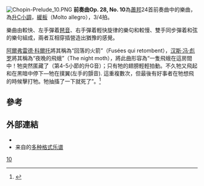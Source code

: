 {{NoteTA
|G1=Music
}}
[[File:Chopin-Prelude_10.PNG|thumb]]
'''前奏曲Op. 28, No. 10'''為[[蕭邦|蕭邦]]24首前奏曲中的樂曲，為[[升C小調|升C小調]]，[[行板|緩板]]（Molto allegro），3/4拍。

樂曲由較快、左手彈着[[琶音|琶音]]、右手彈着輕快旋律的樂句和較慢、雙手同步彈着和弦的樂句組成，兩者互相穿插營造出猶豫的感覺。

[[阿爾弗雷德·科爾托|阿爾弗雷德·科爾托]]將其稱為“回落的火箭”（Fusées qui retombent），[[汉斯·冯·彪罗|汉斯·冯·彪罗]]將其稱為“夜晚的飛蛾”（The night moth），將此曲形容為“一隻飛蛾在這房間中！牠突然匿藏了（第4-5小節的升G音）；只有牠的翅膀輕輕拍動。不久牠又飛起和在黑暗中停下—牠在撲翼(左手的顫音). 這重複數次，但最後有好事者在牠想飛的時候擊打牠。牠抽搐了一下就死了”。<ref>{{Cite web |url=http://www.ourchopin.com/analysis/prelude.html |title=蕭邦前奏曲 |accessdate=2014-02-09 |archive-date=2020-12-13 |archive-url=https://web.archive.org/web/20201213210621/http://www.ourchopin.com/analysis/prelude.html |dead-url=no }}</ref>

==參考==
{{reflist}}

==外部連結==
* {{IMSLP2|work=Preludes Op.28 (Chopin, Frederic)|cname=前奏曲, Op. 28}}
* 来自{{le|乌托邦计划|Mutopia Project}}的[https://www.mutopiaproject.org/cgibin/piece-info.cgi?id=2171 多种格式乐谱] {{Wayback|url=https://www.mutopiaproject.org/cgibin/piece-info.cgi?id=2171 |date=20210119064626 }}

{{肖邦前奏曲}}

[[Category:肖邦前奏曲|10]]